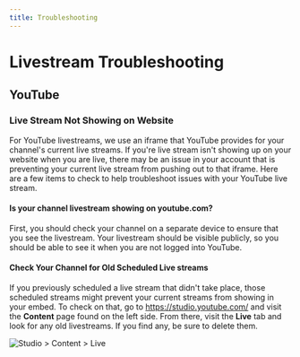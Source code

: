 ```yaml
---
title: Troubleshooting
---
```


# Livestream Troubleshooting

## YouTube

### Live Stream Not Showing on Website

For YouTube livestreams, we use an iframe that YouTube provides for your channel's current live streams. If you're live stream isn't showing up on your website when you are live, there may be an issue in your account that is preventing your current live stream from pushing out to that iframe. Here are a few items to check to help troubleshoot issues with your YouTube live stream.

#### Is your channel livestream showing on youtube.com?

First, you should check your channel on a separate device to ensure that you see the livestream. Your livestream should be visible publicly, so you should be able to see it when you are not logged into YouTube.

#### Check Your Channel for Old Scheduled Live streams

If you previously scheduled a live stream that didn't take place, those scheduled streams might prevent your current streams from showing in your embed. To check on that, go to https://studio.youtube.com/ and visit the **Content** page found on the left side. From there, visit the **Live** tab and look for any old livestreams. If you find any, be sure to delete them.

![Studio > Content > Live](./img/studio-content-live.jpg)